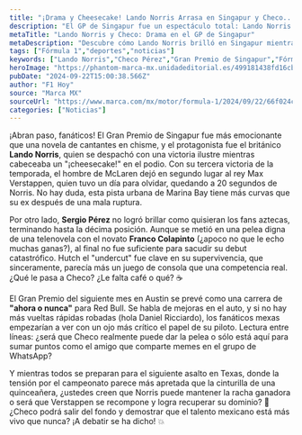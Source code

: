```yaml
---
title: "¡Drama y Cheesecake! Lando Norris Arrasa en Singapur y Checo... ¿Qué Pasa?"
description: "El GP de Singapur fue un espectáculo total: Lando Norris triunfó mientras Checo Pérez dejó a todos preguntándose: ¿qué le pasa? ¡Entérate de todo aquí!"
metaTitle: "Lando Norris y Checo: Drama en el GP de Singapur"
metaDescription: "Descubre cómo Lando Norris brilló en Singapur mientras Checo Pérez luchó por destacar. ¿Qué futuro les espera en Austin?"
tags: ["Fórmula 1","deportes","noticias"]
keywords: ["Lando Norris","Checo Pérez","Gran Premio de Singapur","Fórmula 1","carreras de autos"]
heroImage: "https://phantom-marca-mx.unidadeditorial.es/499181438fd16cbe2b4fb40dbaea53e8/resize/600/mx/assets/multimedia/imagenes/2024/09/22/17270138631561.jpg"
pubDate: "2024-09-22T15:00:38.566Z"
author: "F1 Hoy"
source: "Marca MX"
sourceUrl: "https://www.marca.com/mx/motor/formula-1/2024/09/22/66f024c946163f09298b45a9.html"
categories: ["Noticias"]
---
```

¡Abran paso, fanáticos! El Gran Premio de Singapur fue más emocionante que una novela de cantantes en chisme, y el protagonista fue el británico **Lando Norris**, quien se despachó con una victoria ilustre mientras cabeceaba un "¡cheesecake!" en el podio. Con su tercera victoria de la temporada, el hombre de McLaren dejó en segundo lugar al rey Max Verstappen, quien tuvo un día para olvidar, quedando a 20 segundos de Norris. No hay duda, esta pista urbana de Marina Bay tiene más curvas que su ex después de una mala ruptura.

Por otro lado, **Sergio Pérez** no logró brillar como quisieran los fans aztecas, terminando hasta la décima posición. Aunque se metió en una pelea digna de una telenovela con el novato **Franco Colapinto** (¿apoco no que le echo muchas ganas?), al final no fue suficiente para sacudir su debut catastrófico. Hutch el "undercut" fue clave en su supervivencia, que sinceramente, parecía más un juego de consola que una competencia real. ¿Qué le pasa a Checo? ¿Le falta café o qué? ☕️

El Gran Premio del siguiente mes en Austin se prevé como una carrera de **"ahora o nunca"** para Red Bull. Se habla de mejoras en el auto, y si no hay más vueltas rápidas robadas (hola Daniel Ricciardo), los fanáticos mexas empezarían a ver con un ojo más crítico el papel de su piloto. Lectura entre líneas: ¿será que Checo realmente puede dar la pelea o sólo está aquí para sumar puntos como el amigo que comparte memes en el grupo de WhatsApp? 

Y mientras todos se preparan para el siguiente asalto en Texas, donde la tensión por el campeonato parece más apretada que la cinturilla de una quinceañera, ¿ustedes creen que Norris puede mantener la racha ganadora o será que Verstappen se recompone y logra recuperar su dominio? 🤔 ¿Checo podrá salir del fondo y demostrar que el talento mexicano está más vivo que nunca? ¡A debatir se ha dicho! 💥


